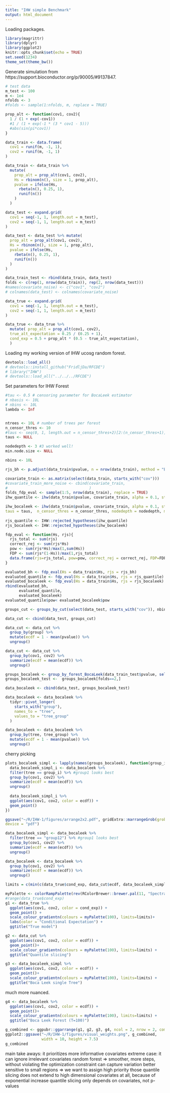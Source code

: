 ```yaml
---
title: "IHW simple Benchmark"
output: html_document
---
```



Loading packages.
```r
library(magrittr)
library(dplyr)
library(ggplot2)
knitr::opts_chunk$set(echo = TRUE)
set.seed(1234)
theme_set(theme_bw())
```

Generate simulation from https://support.bioconductor.org/p/90005/#9137847. 
```r
# test data
m_test <- 100
m <- 1e4
nfolds <- 3
#folds <- sample(1:nfolds, m, replace = TRUE)
```

```r
prop_alt <- function(cov1, cov2){
  1 / (1 + exp(-cov1))
  #1 / (1 + exp(-1 * (3 * cov1 - 5)))
  #abs(sin(pi*cov1))
}
```

```r
data_train <- data.frame(
  cov1 = runif(m, -1, 1),
  cov2 = runif(m, -1, 1)
)

data_train <- data_train %>%
  mutate(
    prop_alt = prop_alt(cov1, cov2),
    Hs = rbinom(n(), size = 1, prop_alt),
    pvalue = ifelse(Hs,
      rbeta(n(), 0.25, 1),
      runif(n())
    )
  )

data_test <- expand.grid(
  cov1 = seq(-1, 1, length.out = m_test),
  cov2 = seq(-1, 1, length.out = m_test)
)

data_test <- data_test %>% mutate(
  prop_alt = prop_alt(cov1, cov2),
  Hs = rbinom(n(), size = 1, prop_alt),
  pvalue = ifelse(Hs,
    rbeta(n(), 0.25, 1),
    runif(n())
  )
)

data_train_test <- rbind(data_train, data_test)
folds <- c(rep(1, nrow(data_train)), rep(2, nrow(data_test)))
#names(covariate_noise) <- c("cov1", "cov2")
# colnames(data_test) <- colnames(covariate_noise)
```

```r
data_true <- expand.grid(
  cov1 = seq(-1, 1, length.out = m_test),
  cov2 = seq(-1, 1, length.out = m_test)
)

data_true <- data_true %>%
  mutate( prop_alt = prop_alt(cov1, cov2),
  true_alt_expectation = 0.25 / (0.25 + 1),
  cond_exp = 0.5 + prop_alt * (0.5 - true_alt_expectation),
  )
```

Loading my working version of IHW ucosg random forest. 
```r
devtools::load_all()
# devtools::install_github("FridljDa/RFCDE")
# library("IHW")
# devtools::load_all("../../../RFCDE")
```


Set parameters for IHW Forest
```r
#tau <- 0.5 # censoring parameter for BocaLeek estimator
# nbasis <- 10L
# nbins <- 10L
lambda <- Inf


ntrees <- 10L # number of trees per forest
n_censor_thres <- 10
#taus <- seq(0, 1, length.out = n_censor_thres+2)[2:(n_censor_thres+1)] 
taus <- NULL

nodedepth <- 3 #3 worked well!
min.node.size <- NULL

nbins <- 10L
```

```r
rjs_bh <- p.adjust(data_train$pvalue, n = nrow(data_train), method = "BH") <= 0.1

covariate_train <- as.matrix(select(data_train, starts_with("cov")))
#covariate_train_more_noise <- cbind(covariate_train,
#                                    )
folds_fdp_eval <- sample(1:5, nrow(data_train), replace = TRUE)
ihw_quantile <- ihw(data_train$pvalue, covariate_train, alpha = 0.1, strat = "quantile", nbins = nbins, lambda = Inf, folds = folds_fdp_eval)

ihw_bocaleek <- ihw(data_train$pvalue, covariate_train, alpha = 0.1, strat = "BocaLeek", ntrees = ntrees,nbins = nbins,
taus = taus,  n_censor_thres = n_censor_thres, nodedepth = nodedepth, min.node.size = min.node.size, lambda = Inf, folds = folds_fdp_eval)
  
rjs_quantile <- IHW::rejected_hypotheses(ihw_quantile)
rjs_bocaleek <- IHW::rejected_hypotheses(ihw_bocaleek)
```

```r
fdp_eval <- function(Hs, rjs){
  rjs_total <- sum(rjs)
  correct_rej <- sum(rjs*Hs)
  pow <- sum(rjs*Hs)/max(1,sum(Hs))
  FDP <- sum(rjs*(1-Hs))/max(1,rjs_total)
  data.frame(rjs=rjs_total, pow=pow, correct_rej = correct_rej, FDP=FDP)
}
```

```r
evaluated_bh <- fdp_eval(Hs = data_train$Hs, rjs = rjs_bh)
evaluated_quantile <- fdp_eval(Hs = data_train$Hs, rjs = rjs_quantile)
evaluated_bocaleek <- fdp_eval(Hs = data_train$Hs, rjs = rjs_bocaleek)
rbind(evaluated_bh,
      evaluated_quantile,
      evaluated_bocaleek)
evaluated_quantile$pow< evaluated_bocaleek$pow
```

```r
groups_cut <- groups_by_cut(select(data_test, starts_with("cov")), nbins)

data_cut <- cbind(data_test, groups_cut)

data_cut <- data_cut %>%
  group_by(group) %>%
  mutate(ecdf = 1 - mean(pvalue)) %>%
  ungroup() 

data_cut <- data_cut %>%
  group_by(cov1, cov2) %>%
  summarize(ecdf = mean(ecdf)) %>%
  ungroup() 
```

```r
groups_bocaleek <- group_by_forest_BocaLeek(data_train_test$pvalue, select(data_train_test, starts_with("cov")), folds, nbins=nbins, ntrees = ntrees, taus = taus, n_censor_thres = n_censor_thres, nodedepth = nodedepth, min.node.size = min.node.size) 
groups_bocaleek_test <-  groups_bocaleek[folds==2,]

data_bocaleek <- cbind(data_test, groups_bocaleek_test)

data_bocaleek <- data_bocaleek %>%
  tidyr::pivot_longer(
    starts_with("group"),
    names_to = "tree",
    values_to = "tree_group"
  )

data_bocaleek <- data_bocaleek %>%
  group_by(tree, tree_group) %>%
  mutate(ecdf = 1 - mean(pvalue)) %>%
  ungroup() 
```
cherry picking
```r
plots_bocaleek_simpl <- lapply(names(groups_bocaleek), function(group_i){
  data_bocaleek_simpl_i <- data_bocaleek %>%
  filter(tree == group_i) %>% #group1 looks best
  group_by(cov1, cov2) %>%
  summarize(ecdf = mean(ecdf)) %>%
  ungroup() 
  
  data_bocaleek_simpl_i %>%
  ggplot(aes(cov1, cov2, color = ecdf)) +
  geom_point()
})

ggsave("~/R/IHW-1/figures/arrange2x2.pdf", gridExtra::marrangeGrob(grobs = plots_bocaleek_simpl, nrow=2, ncol=2),
device = "pdf")

```

```r
data_bocaleek_simpl <- data_bocaleek %>%
  filter(tree == "group12") %>% #group1 looks best
  group_by(cov1, cov2) %>%
  summarize(ecdf = mean(ecdf)) %>%
  ungroup() 

data_bocaleek <- data_bocaleek %>%
  group_by(cov1, cov2) %>%
  summarize(ecdf = mean(ecdf)) %>%
  ungroup() 
```

```r
limits = c(min(c(data_true$cond_exp, data_cut$ecdf, data_bocaleek_simpl$ecdf, data_bocaleek$ecdf)),max(c(data_true$cond_exp, data_cut$ecdf, data_bocaleek_simpl$ecdf, data_bocaleek$ecdf)))
```

```r
myPalette <- colorRampPalette(rev(RColorBrewer::brewer.pal(11, "Spectral")))
#range(data_true$cond_exp)
g1 <- data_true %>%
  ggplot(aes(cov1, cov2, color = cond_exp)) +
  geom_point() +
  scale_colour_gradientn(colours = myPalette(100), limits=limits)+
  labs(color = "Conditional Expectation") +
  ggtitle("True model")
```

```r
g2 <- data_cut %>%
  ggplot(aes(cov1, cov2, color = ecdf)) +
  geom_point()+
  scale_colour_gradientn(colours = myPalette(100), limits=limits) +
  ggtitle("Quantile slicing")
```

```r
g3 <- data_bocaleek_simpl %>%
  ggplot(aes(cov1, cov2, color = ecdf)) +
  geom_point()+
  scale_colour_gradientn(colours = myPalette(100), limits=limits) +
  ggtitle("Boca Leek single Tree")
```
much more nuanced.
```r
g4 <- data_bocaleek %>%
  ggplot(aes(cov1, cov2, color = ecdf)) +
  geom_point()+
  scale_colour_gradientn(colours = myPalette(100), limits=limits) +
  ggtitle("Boca Leek Forest (T=100)")
```

```r
g_combined <- ggpubr::ggarrange(g1, g2, g3, g4, ncol = 2, nrow = 2, common.legend = TRUE, legend="bottom") 
ggplot2::ggsave("~/R/IHW-1/figures/visual_weights.png", g_combined,
                width = 10, height = 7.5)
g_combined
```

main take aways:
it prioritizes more informative covariates
extreme case: it can ignore irrelevant covariates
random forest => smoother, more steps, without violating the optimization constraint
can capture variation better
sensitive to small regions => we want to assign high priority those
quantile slicing does not extend to high dimensional covariates at all, because of exponential increase
quantile slicing only depends on covariates, not p-values
